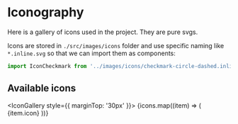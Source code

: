

<Meta title="Global/Iconography" />

# Iconography

Here is a gallery of icons used in the project. They are pure svgs.

Icons are stored in `./src/images/icons` folder and use specific naming like `*.inline.svg` so that we can import them as components:

```javascript
import IconCheckmark from '../images/icons/checkmark-circle-dashed.inline.svg'
```

## Available icons

<IconGallery style={{ marginTop: '30px' }}>
  {icons.map((item) => (
    <IconItem key={item.name} name={item.name}>
      {item.icon}
    </IconItem>
  ))}
</IconGallery>
